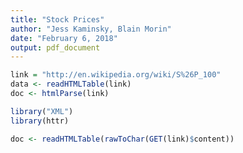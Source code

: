 ```yaml
---
title: "Stock Prices"
author: "Jess Kaminsky, Blain Morin"
date: "February 6, 2018"
output: pdf_document
---
```


```r
link = "http://en.wikipedia.org/wiki/S%26P_100"
data <- readHTMLTable(link)
doc <- htmlParse(link)

library("XML")
library(httr)

doc <- readHTMLTable(rawToChar(GET(link)$content))
```

